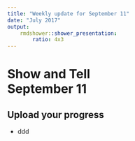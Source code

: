 ```yaml
---
title: "Weekly update for September 11"
date: "July 2017"
output: 
    rmdshower::shower_presentation:
        ratio: 4x3
---
```


# Show and Tell <br> September 11

## Upload your progress

- ddd